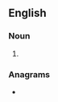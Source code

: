 ==English==

===Noun===
{{head|en|noun plural form}}

# {{plural of|tawaf|lang=en}}

===Anagrams===
* {{anagrams|en|fatwas}}